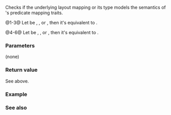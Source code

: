 {{cpp/container/mdspan/title|''mapping-traits''}}
{{cpp/container/mdspan/navbar}}
{{dcl begin}}
{{dcl|num=1|since=c++23|
constexpr bool is_unique() const;
}}
{{dcl|num=2|since=c++23|
constexpr bool is_exhaustive() const;
}}
{{dcl|num=3|since=c++23|
constexpr bool is_strided() const;
}}
{{dcl|num=4|since=c++23|
static constexpr bool is_always_unique();
}}
{{dcl|num=5|since=c++23|
static constexpr bool is_always_exhaustive();
}}
{{dcl|num=6|since=c++23|
static constexpr bool is_always_strided();
}}
{{dcl end}}

Checks if {{v|1-3}} the underlying layout mapping {{rlpt|/#Data member|''map_''}} or {{v|4-6}} its type {{tt|mapping_type}} models the semantics of {{named req|LayoutMapping}}'s predicate mapping traits.

@1-3@ Let {{tt|''func''}} be {{v|1}} {{tt|is_unique}}, {{v|2}} {{tt|is_exhaustive}}, or {{v|3}} {{tt|is_strided}}, then it's equivalent to {{c|return map_.func();}}.

@4-6@ Let {{tt|''func''}} be {{v|4}} {{tt|is_always_unique}}, {{v|5}} {{tt|is_always_exhaustive}}, or {{v|6}} {{tt|is_always_strided}}, then it's equivalent to {{c|return mapping_type::func();}}.

===Parameters===
(none)

===Return value===
See above.

===Example===
{{example}}

===See also===
{{todo}}

{{langlinks|de|es|ja|ru|zh}}